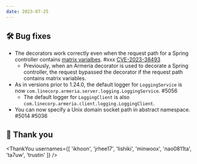 ```yaml
---
date: 2023-07-25
---
```


## 🛠️ Bug fixes

- The decorators work correctly even when the request path for a Spring controller contains
  [matrix varialbes](https://docs.spring.io/spring-framework/reference/web/webmvc/mvc-controller/ann-methods/matrix-variables.html). #xxx [CVE-2023-38493](https://github.com/line/armeria/security/advisories/GHSA-wvp2-9ppw-337j)
  - Previously, when an Armeria decorator is used to decorate a Spring controller, the request bypassed the
    decorator if the request path contains matrix variables.
- As in versions prior to 1.24.0, the default logger for `LoggingService` is now
  `com.linecorp.armeria.server.logging.LoggingService`. #5056
  - The default logger for `LoggingClient` is also `com.linecorp.armeria.client.logging.LoggingClient`.
- You can now specify a Unix domain socket path in abstract namespace. #5014 #5036

## 🙇 Thank you

<ThankYou usernames={[
  'ikhoon',
  'jrhee17',
  'lishiki',
  'minwoox',
  'nao0811ta',
  'ta7uw',
  'trustin'
]} />
